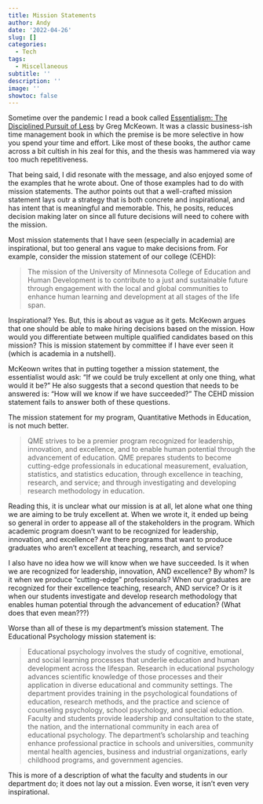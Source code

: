 ```yaml
---
title: Mission Statements
author: Andy
date: '2022-04-26'
slug: []
categories:
  - Tech
tags:
  - Miscellaneous
subtitle: ''
description: ''
image: ''
showtoc: false
---
```


Sometime over the pandemic I read a book called [Essentialism: The Disciplined Pursuit of Less](https://bookshop.org/books/essentialism-the-disciplined-pursuit-of-less/9780804137409) by Greg McKeown. It was a classic business-ish time management book in which the premise is be more selective in how you spend your time and effort. Like most of these books, the author came across a bit cultish in his zeal for this, and the thesis was hammered via way too much repetitiveness.

That being said, I did resonate with the message, and also enjoyed some of the examples that he wrote about. One of those examples had to do with mission statements. The author points out that a well-crafted mission statement lays outr a strategy that is both concrete and inspirational, and has intent that is meaningful and memorable. This, he posits, reduces decision making later on since all future decisions will need to cohere with the mission.

Most mission statements that I have seen (especially in academia) are inspirational, but too general ans vague to make decisions from. For example, consider the mission statement of our college (CEHD):

> The mission of the University of Minnesota College of Education and Human Development is to contribute to a just and sustainable future through engagement with the local and global communities to enhance human learning and development at all stages of the life span.

Inspirational? Yes. But, this is about as vague as it gets. McKeown argues that one should be able to make hiring decisions based on the mission. How would you differentiate between multiple qualified candidates based on this mission? This is mission statement by committee if I have ever seen it (which is academia in a nutshell).

McKeown writes that in putting together a mission statement, the essentialist would ask: "If we could be truly excellent at only one thing, what would it be?" He also suggests that a second question that needs to be answered is: "How will we know if we have succeeded?" The CEHD mission statement fails to answer both of these questions.

The mission statement for my program, Quantitative Methods in Education, is not much better.

> QME strives to be a premier program recognized for leadership, innovation, and excellence, and to enable human potential through the advancement of education. QME prepares students to become cutting-edge professionals in educational measurement, evaluation, statistics, and statistics education, through excellence in teaching, research, and service; and through investigating and developing research methodology in education.

Reading this, it is unclear what our mission is at all, let alone what  one thing we are aiming to be truly excellent at. When we wrote it, it ended up being so general in order to appease all of the stakeholders in the program. Which academic program doesn't want to be recognized for leadership, innovation, and excellence? Are there programs that want to produce graduates who aren't excellent at teaching, research, and service?

I also have no idea how we will know when we have succeeded. Is it when we are recognized for leadership, innovation, AND excellence? By whom? Is it when we produce "cutting-edge" professionals? When our graduates are recognized for their excellence teaching, research, AND service? Or is it when our students investigate and develop research methodology that enables human potential through the advancement of education? (What does that even mean???)

Worse than all of these is my department's mission statement. The Educational Psychology mission statement is:

> Educational psychology involves the study of cognitive, emotional, and social learning processes that underlie education and human development across the lifespan. Research in educational psychology advances scientific knowledge of those processes and their application in diverse educational and community settings. The department provides training in the psychological foundations of education, research methods, and the practice and science of counseling psychology, school psychology, and special education. Faculty and students provide leadership and consultation to the state, the nation, and the international community in each area of educational psychology. The department's scholarship and teaching enhance professional practice in schools and universities, community mental health agencies, business and industrial organizations, early childhood programs, and government agencies.

This is more of a description of what the faculty and students in our department do; it does not lay out a mission. Even worse, it isn't even very inspirational. 


